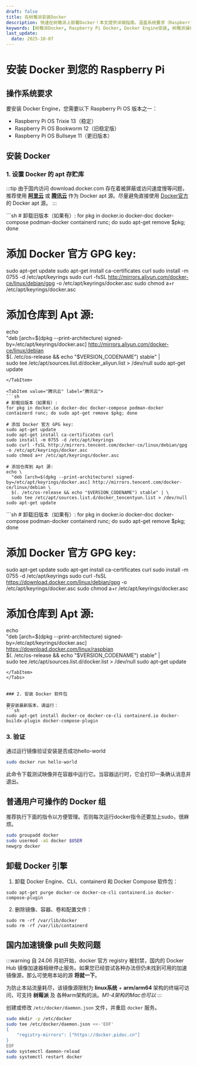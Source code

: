 ```yaml
---
draft: false
title: 在树莓派安装Docker
description: 快速在树莓派上部署Docker！本文提供详细指南，涵盖系统要求（Raspberry Pi OS Trixie 13/Bookworm 12/Bullseye 11）、国内镜像源配置（推荐阿里云/腾讯云替代Docker官方源）、Docker Engine及相关工具（docker-ce、docker-compose-plugin等）的安装步骤、验证方法（通过hello-world镜像）、普通用户权限配置（免sudo操作），以及卸载方法和镜像拉取加速解决方案（国内镜像源配置）。助您高效搭建树莓派容器化开发环境！
keywords: [树莓派Docker, Raspberry Pi Docker, Docker Engine安装, 树莓派操作系统, Docker国内镜像源, Docker加速, Docker CE, docker-compose-plugin, 容器化部署, 树莓派容器, 免sudo Docker, 镜像拉取问题]
last_update: 
  date: 2025-10-07
---
```


# 安装 Docker 到您的 Raspberry Pi

## 操作系统要求
要安装 Docker Engine，您需要以下 Raspberry Pi OS 版本之一：

- Raspberry Pi OS Trixie 13（稳定）
- Raspberry Pi OS Bookworm 12（旧稳定版）
- Raspberry Pi OS Bullseye 11（更旧版本）

## 安装 Docker

### 1. 设置 Docker 的 apt 存贮库

:::tip
由于国内访问 download.docker.com 存在着被屏蔽或访问速度慢等问题，推荐使用 [**阿里云**](https://mirrors.aliyun.com/) 或 [**腾讯云**](https://mirrors.tencent.com/) 作为 Docker apt 源。尽量避免直接使用 [Docker官方](https://download.docker.com/) 的 Docker apt 源。
:::


<Tabs>
<TabItem value="阿里云" label="阿里云">
```sh
# 卸载旧版本（如果有）:
for pkg in docker.io docker-doc docker-compose podman-docker containerd runc; do sudo apt-get remove $pkg; done

# 添加 Docker 官方 GPG key:
sudo apt-get update
sudo apt-get install ca-certificates curl
sudo install -m 0755 -d /etc/apt/keyrings
sudo curl -fsSL http://mirrors.aliyun.com/docker-ce/linux/debian/gpg -o /etc/apt/keyrings/docker.asc
sudo chmod a+r /etc/apt/keyrings/docker.asc

# 添加仓库到 Apt 源:
echo \
  "deb [arch=$(dpkg --print-architecture) signed-by=/etc/apt/keyrings/docker.asc] http://mirrors.aliyun.com/docker-ce/linux/debian \
  $(. /etc/os-release && echo "$VERSION_CODENAME") stable" | \
  sudo tee /etc/apt/sources.list.d/docker_aliyun.list > /dev/null
sudo apt-get update
```
</TabItem>

<TabItem value="腾讯云" label="腾讯云">
```sh
# 卸载旧版本（如果有）:
for pkg in docker.io docker-doc docker-compose podman-docker containerd runc; do sudo apt-get remove $pkg; done

# 添加 Docker 官方 GPG key:
sudo apt-get update
sudo apt-get install ca-certificates curl
sudo install -m 0755 -d /etc/apt/keyrings
sudo curl -fsSL http://mirrors.tencent.com/docker-ce/linux/debian/gpg -o /etc/apt/keyrings/docker.asc
sudo chmod a+r /etc/apt/keyrings/docker.asc

# 添加仓库到 Apt 源:
echo \
  "deb [arch=$(dpkg --print-architecture) signed-by=/etc/apt/keyrings/docker.asc] http://mirrors.tencent.com/docker-ce/linux/debian \
  $(. /etc/os-release && echo "$VERSION_CODENAME") stable" | \
  sudo tee /etc/apt/sources.list.d/docker_tencentyun.list > /dev/null
sudo apt-get update
```
</TabItem>

<TabItem value="Docker官方" label="Docker官方">
```sh
# 卸载旧版本（如果有）:
for pkg in docker.io docker-doc docker-compose podman-docker containerd runc; do sudo apt-get remove $pkg; done

# 添加 Docker 官方 GPG key:
sudo apt-get update
sudo apt-get install ca-certificates curl
sudo install -m 0755 -d /etc/apt/keyrings
sudo curl -fsSL https://download.docker.com/linux/debian/gpg -o /etc/apt/keyrings/docker.asc
sudo chmod a+r /etc/apt/keyrings/docker.asc

# 添加仓库到 Apt 源:
echo \
  "deb [arch=$(dpkg --print-architecture) signed-by=/etc/apt/keyrings/docker.asc] https://download.docker.com/linux/raspbian \
  $(. /etc/os-release && echo "$VERSION_CODENAME") stable" | \
  sudo tee /etc/apt/sources.list.d/docker.list > /dev/null
sudo apt-get update
```
</TabItem>
</Tabs>


### 2. 安装 Docker 软件包

要安装最新版本，请运行：
```sh
sudo apt-get install docker-ce docker-ce-cli containerd.io docker-buildx-plugin docker-compose-plugin
```

### 3. 验证

通过运行镜像验证安装是否成功hello-world

```sh
sudo docker run hello-world
```

此命令下载测试映像并在容器中运行它。当容器运行时，它会打印一条确认消息并退出。

## 普通用户可操作的 Docker 组

推荐执行下面的指令以方便管理。否则每次运行docker指令还要加上sudo，很麻烦。

```sh
sudo groupadd docker
sudo usermod -aG docker $USER
newgrp docker
```

## 卸载 Docker 引擎

1. 卸载 Docker Engine、CLI、containerd 和 Docker Compose 软件包：
```
sudo apt-get purge docker-ce docker-ce-cli containerd.io docker-compose-plugin
```

2. 删除镜像、容器、卷和配置文件：
```
sudo rm -rf /var/lib/docker
sudo rm -rf /var/lib/containerd
```

## 国内加速镜像 pull 失败问题 

:::warning
自 24.06 月初开始，docker 官方 registry 被封禁，国内的 Docker Hub 镜像加速器相继停止服务。如果您已经尝试各种办法但仍未找到可用的加速镜像源，那么可使用本站的源 **将就一下**。

为防止本站流量耗尽，该镜像源限制为 **linux系统** + **arm/arm64** 架构的终端可访问，可支持 **树莓派** 及 各种arm架构的派。*M1-4架构的Mac也可以*
:::


创建或修改 `/etc/docker/daemon.json` 文件，并重启 `docker` 服务。

```sh
sudo mkdir -p /etc/docker
sudo tee /etc/docker/daemon.json <<-'EOF'
{
    "registry-mirrors": ["https://docker.pidoc.cn"]
}
EOF
sudo systemctl daemon-reload
sudo systemctl restart docker
```

<Normal />